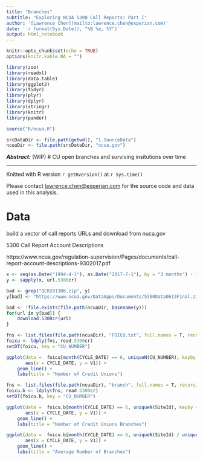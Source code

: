 ```yaml
---
title: "Branches"
subtitle: "Exploring NCUA 5300 Call Reports: Part I"
author: '[Lawrence Chen](mailto:lawrence.chen@experian.com)'
date: '`r format(Sys.Date(), "%B %e, %Y")`'
output: html_notebook
---
```


```r
knitr::opts_chunk$set(echo = TRUE)
options(knitr.kable.NA = "")
```
```r
library(zoo)
library(readxl)
library(data.table)
library(ggplot2)
library(tidyr)
library(plyr)
library(dplyr)
library(stringr)
library(knitr)
library(pander)

source("R/ncua.R")

srcDataDir <- file.path(getwd(), "1.SourceData")
ncuaDir <- file.path(srcDataDir, "ncua.gov")
```

\pagebreak

__*Abstract:*__ (WIP) # CU open branches and surviving insitutions over time 

---

Knitted with R version `r getRversion()` at `r Sys.time()`

Please contact <lawrence.chen@experian.com> for the source code and data used in this analysis.

\pagegreak

# Data

build a vector of call reports URLs and download from nuca.gov

5300 Call Report Account Descriptions

https://www.ncua.gov/regulation-supervision/Pages/documents/call-report-account-descriptions-9302017.pdf

```r
x <- seq(as.Date("1994-4-1"), as.Date("2017-7-1"), by = "3 months") - 1
y <- sapply(x, url.5300cr)

bad <- grep("QCR201306.zip", y)
y[bad] <- "https://www.ncua.gov/DataApps/Documents/5300Data0613Final.zip"

bad <- !file.exists(file.path(ncuaDir, basename(y)))
for(url in y[bad]) {
    download.5300cr(url)
}
```

```r
fns <- list.files(file.path(ncuaDir), "FOICU.txt", full.names = T, recursive = T, ignore.case = T)
foicu <- ldply(fns, read.5300cr)
setDT(foicu, key = "CU_NUMBER")
```

```r
ggplot(data =  foicu[month(CYCLE_DATE) == 6, uniqueN(CU_NUMBER), keyby = CYCLE_DATE],
       aes(x = CYCLE_DATE, y = V1)) +
    geom_line() +
    labs(title = "Number of Credit Unions")
```


```r
fns <- list.files(file.path(ncuaDir), "branch", full.names = T, recursive = T, ignore.case = T)
foicu.b <- ldply(fns, read.5300cr)
setDT(foicu.b, key = "CU_NUMBER")
```
```r
ggplot(data =  foicu.b[month(CYCLE_DATE) == 6, uniqueN(SiteId), keyby = CYCLE_DATE],
       aes(x = CYCLE_DATE, y = V1)) +
    geom_line() +
    labs(title = "Number of Credit Unions Branches")
```
```r
ggplot(data =  foicu.b[month(CYCLE_DATE) == 6, uniqueN(SiteId) / uniqueN(CU_NUMBER), keyby = CYCLE_DATE],
       aes(x = CYCLE_DATE, y = V1)) +
    geom_line() +
    labs(title = "Average Number of Branches")
```
